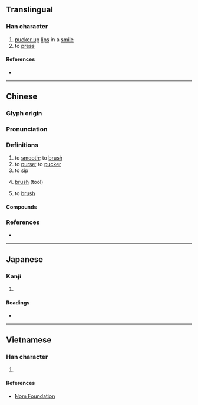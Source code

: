 {{character info}}
==Translingual==

===Han character===
{{Han char|rn=64|rad=手|as=05|sn=8|four=57047|canj=QRVP|ids=⿰扌民}}

# [[pucker up]] [[lips]] in a [[smile]]
# to [[press]]

====References====
* {{Han ref|kx=0424.100|dkj=11932|dj=0772.060|hdz=31859.030|uh=62BF|ud=25279|bh=A9D7|bd=43479}}

----

==Chinese==
{{zh-forms|alt=㨉,捪}}

===Glyph origin===
{{Han etym}}
{{Han etym|捪}}

===Pronunciation===
{{zh-pron
|m=mǐn
|c=man5,man4
|mn=bín
|mc=
|oc=y
|cat=n,v
}}

===Definitions===
{{zh-hanzi}}

# to [[smooth]]; to [[brush]]
# to [[purse]]; to [[pucker]]
# to [[sip]]
# {{lb|zh|Hokkien}} [[brush]] (tool)
# {{lb|zh|Hokkien}} to [[brush]]

====Compounds====
{{zh-der|一抿子|抿嘴|抿子|抿頭|抿髮|抿泣|齒抿|齒抿仔|喙齒抿}}

===References===
* {{R:yue:Hanzi}}

----

==Japanese==

===Kanji===
{{ja-kanji|grade=|rs=手05}}

# {{rfdef|ja|sort=手05}}

====Readings====
* {{ja-readings|on=びん, みん|kun=な-でる}}

----

==Vietnamese==

===Han character===
{{vi-readings|reading=mân|rs=手05}}

# {{rfdef|vi|sort=手05}}

====References====
* [http://nomfoundation.org/common/nom_details.php?codepoint=62bf Nom Foundation]
